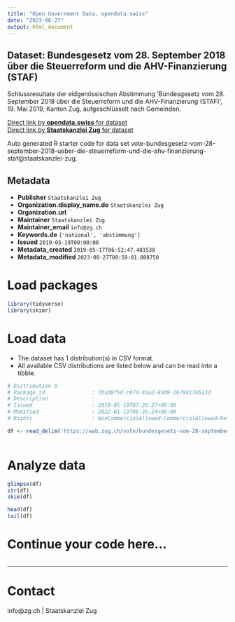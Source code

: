 ```yaml
---
title: "Open Government Data, opendata.swiss"
date: "2023-08-27"
output: html_document
---
```


## Dataset: Bundesgesetz vom 28. September 2018 über die Steuerreform und die AHV-Finanzierung (STAF)

Schlussresultate der eidgenössischen Abstimmung 'Bundesgesetz vom 28. September 2018 über die Steuerreform und die AHV-Finanzierung (STAF)', 19. Mai 2019, Kanton Zug, aufgeschlüsselt nach Gemeinden.

[Direct link by **opendata.swiss** for dataset](https://opendata.swiss/de/dataset/bundesgesetz-vom-28-september-2018-uber-die-steuerreform-und-die-ahv-finanzierung-staf)<br>
[Direct link by **Staatskanzlei Zug** for dataset](https://wab.zug.ch/vote/bundesgesetz-vom-28-september-2018-ueber-die-steuerreform-und-die-ahv-finanzierung-staf/data)

Auto generated R starter code for data set vote-bundesgesetz-vom-28-september-2018-ueber-die-steuerreform-und-die-ahv-finanzierung-staf@staatskanzlei-zug.

## Metadata

- **Publisher** `Staatskanzlei Zug`
- **Organization.display_name.de** `Staatskanzlei Zug`
- **Organization.url** ``
- **Maintainer** `Staatskanzlei Zug`
- **Maintainer_email** `info@zg.ch`
- **Keywords.de** `['national', 'abstimmung']`
- **Issued** `2019-05-19T00:00:00`
- **Metadata_created** `2019-05-17T06:52:47.481538`
- **Metadata_modified** `2023-08-27T00:59:01.808750`


# Load packages

```r

library(tidyverse)
library(skimr)

```

# Load data

-   The dataset has 1 distribution(s) in CSV format.
-   All available CSV distributions are listed below and can be read into a tibble.

```r

# Distribution 0
# Package_id               : 7ba38f5d-c674-4aa2-85b9-26798176513d
# Description              : 
# Issued                   : 2019-05-10T07:26:27+00:00
# Modified                 : 2022-01-19T06:36:24+00:00
# Rights                   : NonCommercialAllowed-CommercialAllowed-ReferenceRequired

df <- read_delim('https://wab.zug.ch/vote/bundesgesetz-vom-28-september-2018-ueber-die-steuerreform-und-die-ahv-finanzierung-staf/data-csv')



```

# Analyze data

```r

glimpse(df)
str(df)
skim(df)

head(df)
tail(df)

```

# Continue your code here...

```r

```

------------------------------------------------------------------------

# Contact

info@zg.ch | Staatskanzlei Zug
